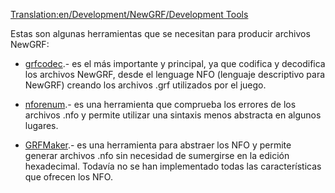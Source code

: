 [[Translation:en/Development/NewGRF/Development Tools]]

Estas son algunas herramientas que se necesitan para producir archivos NewGRF:

* [http://www.openttd.org/download-grfcodec grfcodec].-  es el más importante y principal, ya que codifica y decodifica los archivos NewGRF, desde el lenguage NFO (lenguaje descriptivo para NewGRF) creando los archivos .grf utilizados por el juego.

* [http://www.openttd.org/download-nforenum nforenum].- es una herramienta que comprueba los errores de los archivos .nfo y permite utilizar una sintaxis menos abstracta en algunos lugares.

* [http://www.tt-forums.net/viewtopic.php?f=68&t=10167 GRFMaker].- es una herramienta para abstraer los NFO y permite generar archivos .nfo sin necesidad de sumergirse en la edición hexadecimal. Todavía no se han implementado todas las características que ofrecen los NFO.